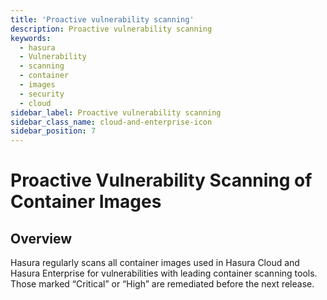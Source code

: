 ```yaml
---
title: 'Proactive vulnerability scanning'
description: Proactive vulnerability scanning
keywords:
  - hasura
  - Vulnerability
  - scanning
  - container
  - images
  - security
  - cloud
sidebar_label: Proactive vulnerability scanning
sidebar_class_name: cloud-and-enterprise-icon
sidebar_position: 7
---
```



# Proactive Vulnerability Scanning of Container Images

<ProductBadge free standard pro ee self />

## Overview

Hasura regularly scans all container images used in Hasura Cloud and Hasura Enterprise for vulnerabilities with leading
container scanning tools. Those marked “Critical” or “High” are remediated before the next release.
